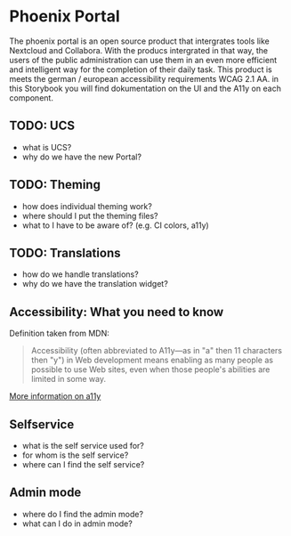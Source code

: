 <Meta title="Introduction/Portal" />

# Phoenix Portal

The phoenix portal is an open source product that intergrates tools like Nextcloud and Collabora. With the producs intergrated in that way,  the users of the public administration can use them in an even more efficient and intelligent way for the completion of their daily task.
This product is meets the german / european accessibility requirements WCAG 2.1 AA. in this Storybook you will find dokumentation on the UI and the A11y on each component.

## TODO: UCS

- what is UCS?
- why do we have the new Portal?

## TODO: Theming

- how does individual theming work?
- where should I put the theming files?
- what to I have to be aware of? (e.g. CI colors, a11y)

## TODO: Translations

- how do we handle translations?
- why do we have the translation widget?

## Accessibility: What you need to know

Definition taken from MDN:

> Accessibility (often abbreviated to A11y—as in "a" then 11 characters then "y") in Web development means enabling as many people as possible to use Web sites, even when those people's abilities are limited in some way.

[More information on a11y](?path=/story/introduction-accessibility--page)

## Selfservice

- what is the self service used for?
- for whom is the self service?
- where can I find the self service?



## Admin mode

- where do I find the admin mode?
- what can I do in admin mode?
